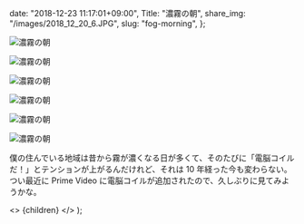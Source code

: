 
  date: "2018-12-23 11:17:01+09:00",
  Title: "濃霧の朝",
  share_img: "/images/2018_12_20_6.JPG",
  slug: "fog-morning",
};

![濃霧の朝](/images/2018_12_20_1.JPG)

![濃霧の朝](/images/2018_12_20_2.JPG)

![濃霧の朝](/images/2018_12_20_3.JPG)

![濃霧の朝](/images/2018_12_20_4.JPG)

![濃霧の朝](/images/2018_12_20_5.JPG)

![濃霧の朝](/images/2018_12_20_6.JPG)

僕の住んでいる地域は昔から霧が濃くなる日が多くて、そのたびに「電脳コイルだ！」とテンションが上がるんだけれど、それは 10 年経った今も変わらない。つい最近に Prime Video に電脳コイルが追加されたので、久しぶりに見てみようかな。

  <>
    <Head>
      <title>{meta.Title} | 異郷好実</title>
    </Head>
    <PostLayout meta={meta}>{children}</PostLayout>
  </>
);
